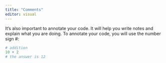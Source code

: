 ```yaml
---
title: "Comments"
editor: visual
---
```


It's also important to annotate your code. It will help you write notes and explain what you are doing. To annotate your code, you will use the number sign #:

```r

# addition
10 + 2
# the answer is 12
```
